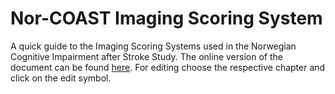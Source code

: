 # Nor-COAST Imaging Scoring System
A quick guide to the Imaging Scoring Systems used in the Norwegian Cognitive Impairment after Stroke Study. The online version of the document can be found [here](https://landge.github.io/norcoast-scoring). 
For editing choose the respective chapter and click on the edit symbol.
